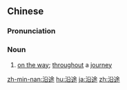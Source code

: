 ==Chinese==
{{zh-forms}}

===Pronunciation===
{{zh-pron
|m=yántú
|c=jyun4 tou4
|mn=iân-tô͘
|cat=n
}}

===Noun===
{{zh-noun}}

# [[on the way]]; [[throughout]] a [[journey]]

{{zh-cat|Advanced}}

[[zh-min-nan:沿途]]
[[hu:沿途]]
[[ja:沿途]]
[[zh:沿途]]